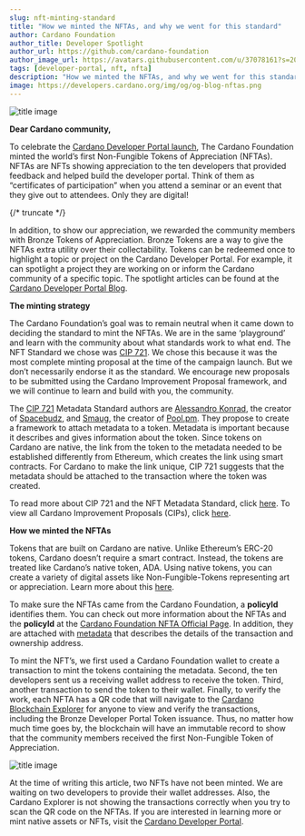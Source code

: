 ```yaml
---
slug: nft-minting-standard
title: "How we minted the NFTAs, and why we went for this standard"
author: Cardano Foundation
author_title: Developer Spotlight
author_url: https://github.com/cardano-foundation
author_image_url: https://avatars.githubusercontent.com/u/37078161?s=200&v=4
tags: [developer-portal, nft, nfta]
description: "How we minted the NFTAs, and why we went for this standard."
image: https://developers.cardano.org/img/og/og-blog-nftas.png
---
```


![title image](/img/devblog/nfta.jpg)


**Dear Cardano community,**

To celebrate the [Cardano Developer Portal launch](../), The Cardano Foundation minted the world’s first Non-Fungible Tokens of Appreciation (NFTAs). NFTAs are NFTs showing appreciation to the ten developers that provided feedback and helped build the developer portal. Think of them as “certificates of participation” when you attend a seminar or an event that they give out to attendees. Only they are digital! 

{/* truncate */}

In addition, to show our appreciation, we rewarded the community members with Bronze Tokens of Appreciation. Bronze Tokens are a way to give the NFTAs extra utility over their collectability. Tokens can be redeemed once to highlight a topic or project on the Cardano Developer Portal. For example, it can spotlight a project they are working on or inform the Cardano community of a specific topic. The spotlight articles can be found at the [Cardano Developer Portal Blog](../blog/). 


**The minting strategy**

The Cardano Foundation’s goal was to remain neutral when it came down to deciding the standard to mint the NFTAs. We are in the same ‘playground’ and learn with the community about what standards work to what end. The NFT Standard we chose was [CIP 721](https://github.com/cardano-foundation/CIPs/blob/8b1f2f0900d81d6233e9805442c2b42aa1779d2d/CIP-NFTMetadataStandard.md). We chose this because it was the most complete minting proposal at the time of the campaign launch. But we don’t necessarily endorse it as the standard. We encourage new proposals to be submitted using the Cardano Improvement Proposal framework, and we will continue to learn and build with you, the community.

The [CIP 721](https://github.com/cardano-foundation/CIPs/blob/8b1f2f0900d81d6233e9805442c2b42aa1779d2d/CIP-NFTMetadataStandard.md) Metadata Standard authors are [Alessandro Konrad](https://twitter.com/berry_ales), the creator of [Spacebudz](https://spacebudz.io), and [Smaug](https://twitter.com/SmaugPool), the creator of [Pool.pm](https://pool.pm/). They propose to create a framework to attach metadata to a token. Metadata is important because it describes and gives information about the token. Since tokens on Cardano are native, the link from the token to the metadata needed to be established differently from Ethereum, which creates the link using smart contracts. For Cardano to make the link unique, CIP 721 suggests that the metadata should be attached to the transaction where the token was created.  

To read more about CIP 721 and the NFT Metadata Standard, click [here](https://github.com/cardano-foundation/CIPs/blob/8b1f2f0900d81d6233e9805442c2b42aa1779d2d/CIP-NFTMetadataStandard.md). To view all Cardano Improvement Proposals (CIPs), click [here](https://github.com/cardano-foundation/CIPs).

**How we minted the NFTAs**

Tokens that are built on Cardano are native. Unlike Ethereum’s ERC-20 tokens, Cardano doesn’t require a smart contract. Instead, the tokens are treated like Cardano’s native token, ADA. Using native tokens, you can create a variety of digital assets like Non-Fungible-Tokens representing art or appreciation. Learn more about this [here](../docs/native-tokens/).

To make sure the NFTAs came from the Cardano Foundation, a **policyId** identifies them. You can check out more information about the NFTAs and the **policyId** at the [Cardano Foundation NFTA Official Page](https://cardanofoundation.org/nfta). In addition, they are attached with [metadata](https://pool.pm/2783ee3048c5158646674def386e8610ce2c8824e515451baa4769a6.CFNFTA01) that describes the details of the transaction and ownership address.

To mint the NFT’s, we first used a Cardano Foundation wallet to create a transaction to mint the tokens containing the metadata. Second, the ten developers sent us a receiving wallet address to receive the token. Third, another transaction to send the token to their wallet. Finally, to verify the work, each NFTA has a QR code that will navigate to the [Cardano Blockchain Explorer](https://explorer.cardano.org/en/address.html?address=addr1v8jad20nlga6ca7vjtqs2pr8cu0tcq3rq8s6svm546rvyjggl5yh7) for anyone to view and verify the transactions, including the Bronze Developer Portal Token issuance. Thus, no matter how much time goes by, the blockchain will have an immutable record to show that the community members received the first Non-Fungible Token of Appreciation.

![title image](/img/devblog/how-to-mint.png)

At the time of writing this article, two NFTs have not been minted. We are waiting on two developers to provide their wallet addresses. Also, the Cardano Explorer is not showing the transactions correctly when you try to scan the QR code on the NFTAs. If you are interested in learning more or mint native assets or NFTs, visit the [Cardano Developer Portal](../docs/native-tokens/). 
